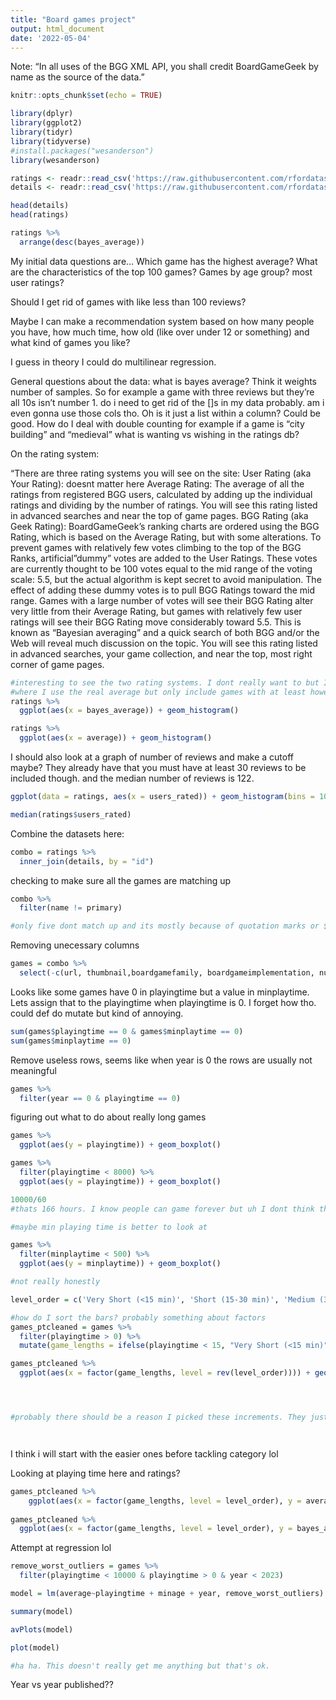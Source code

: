 ```yaml
---
title: "Board games project"
output: html_document
date: '2022-05-04'
---
```

Note: 
"In all uses of the BGG XML API, you shall credit BoardGameGeek by name as the source of the data."

```r
knitr::opts_chunk$set(echo = TRUE)
```

```r
library(dplyr)
library(ggplot2)
library(tidyr)
library(tidyverse)
#install.packages("wesanderson")
library(wesanderson)
```


```r

ratings <- readr::read_csv('https://raw.githubusercontent.com/rfordatascience/tidytuesday/master/data/2022/2022-01-25/ratings.csv')
details <- readr::read_csv('https://raw.githubusercontent.com/rfordatascience/tidytuesday/master/data/2022/2022-01-25/details.csv')

head(details)
head(ratings)

ratings %>%
  arrange(desc(bayes_average))
```

My initial data questions are...
Which game has the highest average? What are the characteristics of the top 100 games? Games by age group? most user ratings? 

Should I get rid of games with like less than 100 reviews?

Maybe I can make a recommendation system based on how many people you have, how much time, how old (like over under 12 or something) and what kind of games you like?

I guess in theory I could do multilinear regression.

General questions about the data:
what is bayes average? Think it weights number of samples. So for example a game with three reviews but they're all 10s isn't number 1.
do i need to get rid of the []s in my data probably. am i even gonna use those cols tho. Oh is it just a list within a column? Could be good.
How do I deal with double counting for example if a game is "city building" and "medieval"
what is wanting vs wishing in the ratings db?


On the rating system:

"There are three rating systems you will see on the site:
User Rating (aka Your Rating): doesnt matter here
Average Rating: The average of all the ratings from registered BGG users, calculated by adding up the individual ratings and dividing by the number of ratings. You will see this rating listed in advanced searches and near the top of game pages.
BGG Rating (aka Geek Rating): BoardGameGeek's ranking charts are ordered using the BGG Rating, which is based on the Average Rating, but with some alterations. To prevent games with relatively few votes climbing to the top of the BGG Ranks, artificial "dummy" votes are added to the User Ratings. These votes are currently thought to be 100 votes equal to the mid range of the voting scale: 5.5, but the actual algorithm is kept secret to avoid manipulation. The effect of adding these dummy votes is to pull BGG Ratings toward the mid range. Games with a large number of votes will see their BGG Rating alter very little from their Average Rating, but games with relatively few user ratings will see their BGG Rating move considerably toward 5.5. This is known as "Bayesian averaging" and a quick search of both BGG and/or the Web will reveal much discussion on the topic. You will see this rating listed in advanced searches, your game collection, and near the top, most right corner of game pages.



```r

#interesting to see the two rating systems. I dont really want to but I could also do my own rating system of sorts
#where I use the real average but only include games with at least however many reviews
ratings %>%
  ggplot(aes(x = bayes_average)) + geom_histogram()

ratings %>%
  ggplot(aes(x = average)) + geom_histogram()

```
I should also look at a graph of number of reviews and make a cutoff maybe? They already have that you must have at least 30 reviews to be included though. and the median number of reviews is 122.

```r
ggplot(data = ratings, aes(x = users_rated)) + geom_histogram(bins = 100) + scale_x_continuous(limits = c(0,2000))

median(ratings$users_rated)


```





Combine the datasets here:

```r
combo = ratings %>%
  inner_join(details, by = "id")
```

checking to make sure all the games are matching up 
```r
combo %>%
  filter(name != primary)

#only five dont match up and its mostly because of quotation marks or $ weird characters
```


Removing unecessary columns
```r
games = combo %>%
  select(-c(url, thumbnail,boardgamefamily, boardgameimplementation, num.y, primary, yearpublished))
```



Looks like some games have 0 in playingtime but a value in minplaytime. Lets assign that to the playingtime when playingtime is 0. I forget how tho. could def do mutate but kind of annoying.

```r
sum(games$playingtime == 0 & games$minplaytime == 0)
sum(games$minplaytime == 0)

```


Remove useless rows, seems like when year is 0 the rows are usually not meaningful

```r
games %>%
  filter(year == 0 & playingtime == 0)


```



figuring out what to do about really long games

```r
games %>%
  ggplot(aes(y = playingtime)) + geom_boxplot()

games %>%
  filter(playingtime < 8000) %>%
  ggplot(aes(y = playingtime)) + geom_boxplot()

10000/60
#thats 166 hours. I know people can game forever but uh I dont think thats right.

#maybe min playing time is better to look at

games %>%
  filter(minplaytime < 500) %>%
  ggplot(aes(y = minplaytime)) + geom_boxplot()

#not really honestly

level_order = c('Very Short (<15 min)', 'Short (15-30 min)', 'Medium (30-60 min)', 'Long (60-120 min)', 'Very Long (120-240 min)', 'More than 240 min')

#how do I sort the bars? probably something about factors
games_ptcleaned = games %>%
  filter(playingtime > 0) %>%
  mutate(game_lengths = ifelse(playingtime < 15, "Very Short (<15 min)", ifelse(playingtime < 30, "Short (15-30 min)", ifelse(playingtime < 60, "Medium (30-60 min)", ifelse(playingtime < 120, "Long (60-120 min)", ifelse(playingtime < 240, "Very Long (120-240 min)", "More than 240 min"))))))

games_ptcleaned %>%
  ggplot(aes(x = factor(game_lengths, level = rev(level_order)))) + geom_bar(fill = wes_palette(n = 1, name = "FantasticFox1")) + coord_flip() + labs(title = "Board Game Lengths") + scale_x_discrete(name="Board Game Length") + scale_y_discrete(name="Count")




#probably there should be a reason I picked these increments. They just seemed good to me.




```



I think i will start with the easier ones before tackling category lol

Looking at playing time here and ratings?


```r

games_ptcleaned %>%
    ggplot(aes(x = factor(game_lengths, level = level_order), y = average)) + geom_boxplot(fill = c(wes_palette(n=5, name="FantasticFox1"), wes_palette(n = 1, name = "Zissou1"))) + labs(title = "Average User Scores by Game Length", ylab = "User Scores") + scale_x_discrete(name="Board Game Length")  + scale_y_continuous(name = "Average User Score")
  
games_ptcleaned %>%
  ggplot(aes(x = factor(game_lengths, level = level_order), y = bayes_average)) + geom_boxplot(fill = c(wes_palette(n=5, name="FantasticFox1"), wes_palette(n = 1, name = "Zissou1"))) + labs(title = "Bayesian Average User Scores by Game Length") + scale_x_discrete(name="Board Game Length")  + scale_y_continuous(name = "Bayesian Average User Scores")

```



Attempt at regression lol

```r
remove_worst_outliers = games %>%
  filter(playingtime < 10000 & playingtime > 0 & year < 2023)

model = lm(average~playingtime + minage + year, remove_worst_outliers)

summary(model)

avPlots(model)

plot(model)

#ha ha. This doesn't really get me anything but that's ok.
```


Year vs year published??
